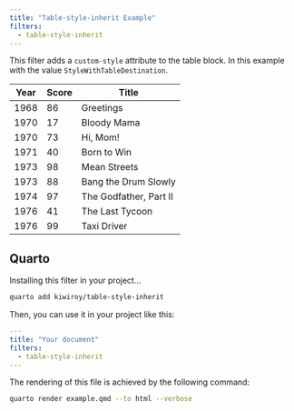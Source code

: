 ```yaml
---
title: "Table-style-inherit Example"
filters:
  - table-style-inherit
---
```


This filter adds a `custom-style` attribute to the table block. In this example with the value `StyleWithTableDestination`.

::: {custom-style="StyleWithTableDestination"}
| Year | Score | Title                  |
|------+-------+------------------------|
| 1968 | 86    | Greetings              |
| 1970 | 17    | Bloody Mama            |
| 1970 | 73    | Hi, Mom!               |
| 1971 | 40    | Born to Win            |
| 1973 | 98    | Mean Streets           |
| 1973 | 88    | Bang the Drum Slowly   |
| 1974 | 97    | The Godfather, Part II |
| 1976 | 41    | The Last Tycoon        |
| 1976 | 99    | Taxi Driver            |
:::

## Quarto

Installing this filter in your project...

```sh
quarto add kiwiroy/table-style-inherit
```

Then, you can use it in your project like this:

```yaml
---
title: "Your document"
filters:
  - table-style-inherit
---
```

The rendering of this file is achieved by the following command:

```sh
quarto render example.qmd --to html --verbose
```
